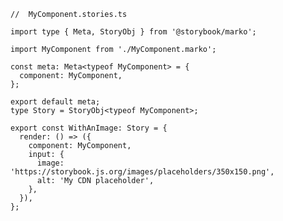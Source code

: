 ```tsx
//  MyComponent.stories.ts

import type { Meta, StoryObj } from '@storybook/marko';

import MyComponent from './MyComponent.marko';

const meta: Meta<typeof MyComponent> = {
  component: MyComponent,
};

export default meta;
type Story = StoryObj<typeof MyComponent>;

export const WithAnImage: Story = {
  render: () => ({
    component: MyComponent,
    input: {
      image: 'https://storybook.js.org/images/placeholders/350x150.png',
      alt: 'My CDN placeholder',
    },
  }),
};
```
